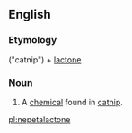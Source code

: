 ==English==
===Etymology===
{{taxlink|Nepeta|genus}} ("catnip") + [[lactone]]

===Noun===
{{en-noun|-}}

# A [[chemical]] found in [[catnip]].

[[pl:nepetalactone]]
